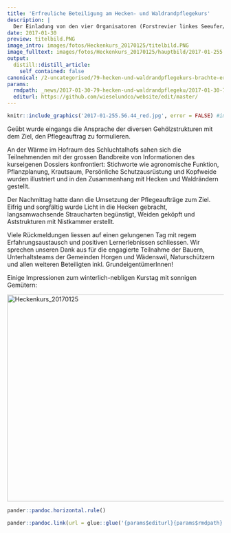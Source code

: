 ```yaml
---
title: 'Erfreuliche Beteiligung am Hecken- und Waldrandpflegekurs'
description: |
  Der Einladung von den vier Organisatoren (Forstrevier linkes Seeufer/Höhronen, Obstgartenprojekt Horgen-Wädenswil, Vernetzungsprojekt Horgen-Wädenswil, Wiesel & Co. am Zimmerberg) folgten zu unserer Freude 32 InteressentInnen, so dass der Kurs in Vollbesetzung von Statten ging.  Die Waldränder und verschiedenen Heckentypen im Bereich der Weiden auf dem Hof von Esther Scherz in der Aahalden sorgten für ein perfektes Terrain für den Kurs vom 25. Januar 2017. 
date: 2017-01-30
preview: titelbild.PNG
image_intro: images/fotos/Heckenkurs_20170125/titelbild.PNG
image_fulltext: images/fotos/Heckenkurs_20170125/hauptbild/2017-01-255.56.44_red.jpg
output:
  distill::distill_article:
    self_contained: false
canonical: /2-uncategorised/79-hecken-und-waldrandpflegekurs-brachte-erfreuliche-rueckmeldungen
params:
  rmdpath: _news/2017-01-30-79-hecken-und-waldrandpflegeku/2017-01-30-79-hecken-und-waldrandpflegeku.Rmd
  editurl: https://github.com/wieselundco/website/edit/master/
---
```



```r
knitr::include_graphics('2017-01-255.56.44_red.jpg', error = FALSE) #images/fotos/Heckenkurs_20170125/hauptbild/2017-01-255.56.44_red.jpg
```

Geübt wurde eingangs die Ansprache der diversen Gehölzstrukturen mit dem
Ziel, den Pflegeauftrag zu formulieren. 

An der Wärme im Hofraum des Schluchtalhofs sahen sich die Teilnehmenden
mit der grossen Bandbreite von Informationen des kurseigenen Dossiers
konfrontiert: Stichworte wie agronomische Funktion, Pflanzplanung,
Krautsaum, Persönliche Schutzausrüstung und Kopfweide wurden illustriert
und in den Zusammenhang mit Hecken und Waldrändern gestellt. 

Der Nachmittag hatte dann die Umsetzung der Pflegeaufträge zum Ziel.
Eifrig und sorgfältig wurde Licht in die Hecken gebracht,
langsamwachsende Straucharten begünstigt, Weiden geköpft und
Aststrukturen mit Nistkammer erstellt. 

Viele Rückmeldungen liessen auf einen gelungenen Tag mit regem
Erfahrungsaustausch und positiven Lernerlebnissen schliessen.  Wir
sprechen unseren Dank aus für die engagierte Teilnahme der Bauern,
Unterhaltsteams der Gemeinden Horgen und Wädenswil, Naturschützern und
allen weiteren Beteiligten inkl. GrundeigentümerInnen!

Einige Impressionen zum winterlich-nebligen Kurstag mit sonnigen
Gemütern:

<!-- {gallery}fotos/Heckenkurs\_20170125{/gallery}<spanstyle="font-size: 12.16px;">n</span> -->

<a data-flickr-embed="true" href="https://www.flickr.com/photos/193617721@N08/albums/72157719600597964" title="Heckenkurs_20170125"><img src="https://live.staticflickr.com/65535/51341441930_3d8666f005.jpg" width="640" height="480" alt="Heckenkurs_20170125"></a><script async src="//embedr.flickr.com/assets/client-code.js" charset="utf-8"></script>


```r
pander::pandoc.horizontal.rule()

pander::pandoc.link(url = glue::glue('{params$editurl}{params$rmdpath}'),text = 'Artikel bearbeiten')
```

<!--http://wieselundco.ch/2-uncategorised/79-hecken-und-waldrandpflegekurs-brachte-erfreuliche-rueckmeldungen-->

